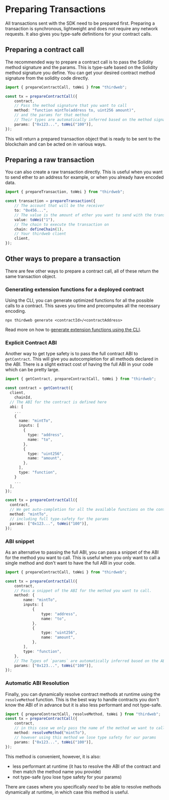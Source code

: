 
# Preparing Transactions

All transactions sent with the SDK need to be prepared first. Preparing a transaction is synchronous, lightweight and does not require any network requests. It also gives you type-safe definitions for your contract calls.

## Preparing a contract call

The recommended way to prepare a contract call is to pass the Solidity method signature and the params. This is type-safe based on the Solidity method signature you define. You can get your desired contract method signature from the solidity code directly.

```ts
import { prepareContractCall, toWei } from "thirdweb";

const tx = prepareContractCall({
	contract,
	// Pass the method signature that you want to call
	method: "function mintTo(address to, uint256 amount)",
	// and the params for that method
	// Their types are automatically inferred based on the method signature
	params: ["0x123...", toWei("100")],
});
```

This will return a prepared transaction object that is ready to be sent to the blockchain and can be acted on in various ways.

## Preparing a raw transaction

You can also create a raw transaction directly. This is useful when you want to send ether to an address for example, or when you already have encoded data.

```ts
import { prepareTransaction, toWei } from "thirdweb";

const transaction = prepareTransaction({
	// The account that will be the receiver
	to: "0x456...",
	// The value is the amount of ether you want to send with the transaction
	value: toWei("1"),
	// The chain to execute the transaction on
	chain: defineChain(1),
	// Your thirdweb client
	client,
});
```

## Other ways to prepare a transaction

There are few other ways to prepare a contract call, all of these return the same transaction object.

### Generating extension functions for a deployed contract

Using the CLI, you can generate optimized functions for all the possible calls to a contract. This saves you time and precomputes all the necessary encoding.

```shell
npx thirdweb generate <contractId>/<contractAddress>
```

Read more on how to [generate extension functions using the CLI](/cli).

### Explicit Contract ABI

Another way to get type safety is to pass the full contract ABI to `getContract`. This will give you autocompletion for all methods declared in the ABI. There is a slight extract cost of having the full ABI in your code which can be pretty large.

```ts
import { getContract, prepareContractCall, toWei } from "thirdweb";

const contract = getContract({
  client,
	chainId,
  // The ABI for the contract is defined here
  abi: [
    ...
    {
      name: "mintTo",
      inputs: [
        {
          type: "address",
          name: "to",
        },
        {
          type: "uint256",
          name: "amount",
        },
      ],
      type: "function",
    }
    ...
  ],
});

const tx = prepareContractCall({
  contract,
  // We get auto-completion for all the available functions on the contract ABI
  method: "mintTo",
  // including full type-safety for the params
  params: ["0x123...", toWei("100")],
});
```

### ABI snippet

As an alternative to passing the full ABI, you can pass a snippet of the ABI for the method you want to call. This is useful when you only want to call a single method and don't want to have the full ABI in your code.

```ts
import { prepareContractCall, toWei } from "thirdweb";

const tx = prepareContractCall({
	contract,
	// Pass a snippet of the ABI for the method you want to call.
	method: {
		name: "mintTo",
		inputs: [
			{
				type: "address",
				name: "to",
			},
			{
				type: "uint256",
				name: "amount",
			},
		],
		type: "function",
	},
	// The Types of `params` are automatically inferred based on the ABI inputs.
	params: ["0x123...", toWei("100")],
});
```

### Automatic ABI Resolution

Finally, you can dynamically resolve contract methods at runtime using the `resolveMethod` function. This is the best way to handle contracts you don't know the ABI of in advance but it is also less performant and not type-safe.

```ts
import { prepareContractCall, resolveMethod, toWei } from "thirdweb";
const tx = prepareContractCall({
	contract,
	// in this case we only pass the name of the method we want to call
	method: resolveMethod("mintTo"),
	// however using this method we lose type safety for our params
	params: ["0x123...", toWei("100")],
});
```

<Callout title="Please note" variant="info">

This method is convenient, however, it is also:

- less performant at runtime (it has to resolve the ABI of the contract and then match the method name you provide)
- not type-safe (you lose type safety for your params)

There are cases where you specifically _need_ to be able to resolve methods dynamically at runtime, in which case this method is useful.

</Callout>
